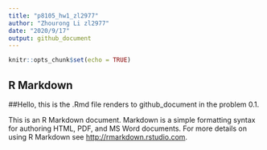 ```yaml
---
title: "p8105_hw1_zl2977"
author: "Zhourong Li zl2977"
date: "2020/9/17"
output: github_document
---
```


```r
knitr::opts_chunk$set(echo = TRUE)
```

## R Markdown
##Hello, this is the .Rmd file renders to github_document in the problem 0.1.

This is an R Markdown document. Markdown is a simple formatting syntax for authoring HTML, PDF, and MS Word documents. For more details on using R Markdown see <http://rmarkdown.rstudio.com>.


